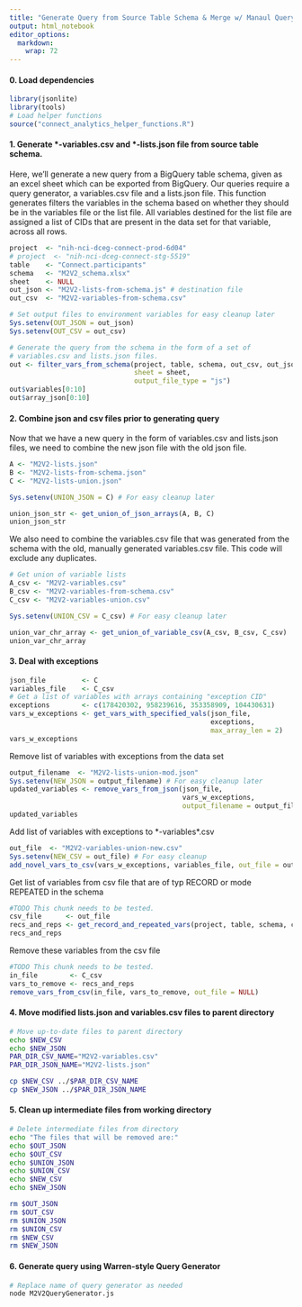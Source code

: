 ```yaml
---
title: "Generate Query from Source Table Schema & Merge w/ Manaul Query"
output: html_notebook
editor_options: 
  markdown: 
    wrap: 72
---
```


#### 0. Load dependencies

```r
library(jsonlite)
library(tools)
# Load helper functions
source("connect_analytics_helper_functions.R")
```

#### 1. Generate \*-variables.csv and \*-lists.json file from source table schema.

Here, we'll generate a new query from a BigQuery table schema, given as
an excel sheet which can be exported from BigQuery. Our queries require
a query generator, a variables.csv file and a lists.json file. This
function generates filters the variables in the schema based on whether
they should be in the variables file or the list file. All variables
destined for the list file are assigned a list of CIDs that are present
in the data set for that variable, across all rows.

```r
project  <- "nih-nci-dceg-connect-prod-6d04"
# project  <- "nih-nci-dceg-connect-stg-5519"
table    <- "Connect.participants"
schema   <- "M2V2_schema.xlsx"
sheet    <- NULL
out_json <- "M2V2-lists-from-schema.js" # destination file
out_csv  <- "M2V2-variables-from-schema.csv"

# Set output files to environment variables for easy cleanup later
Sys.setenv(OUT_JSON = out_json)
Sys.setenv(OUT_CSV = out_csv)

# Generate the query from the schema in the form of a set of 
# variables.csv and lists.json files.
out <- filter_vars_from_schema(project, table, schema, out_csv, out_json, 
                               sheet = sheet,       
                               output_file_type = "js")
out$variables[0:10]
out$array_json[0:10]
```

#### 2. Combine json and csv files prior to generating query

Now that we have a new query in the form of variables.csv and lists.json
files, we need to combine the new json file with the old json file.

```r
A <- "M2V2-lists.json"
B <- "M2V2-lists-from-schema.json"
C <- "M2V2-lists-union.json"

Sys.setenv(UNION_JSON = C) # For easy cleanup later

union_json_str <- get_union_of_json_arrays(A, B, C)
union_json_str
```

We also need to combine the variables.csv file that was generated from
the schema with the old, manually generated variables.csv file. This
code will exclude any duplicates.

```r
# Get union of variable lists
A_csv <- "M2V2-variables.csv"
B_csv <- "M2V2-variables-from-schema.csv"
C_csv <- "M2V2-variables-union.csv"

Sys.setenv(UNION_CSV = C_csv) # For easy cleanup later

union_var_chr_array <- get_union_of_variable_csv(A_csv, B_csv, C_csv)
union_var_chr_array
```

#### 3. Deal with exceptions

```r
json_file         <- C
variables_file    <- C_csv
# Get a list of variables with arrays containing "exception CID"
exceptions        <- c(178420302, 958239616, 353358909, 104430631)
vars_w_exceptions <- get_vars_with_specified_vals(json_file, 
                                                  exceptions, 
                                                  max_array_len = 2) 
vars_w_exceptions
```

Remove list of variables with exceptions from the data set

```r
output_filename  <- "M2V2-lists-union-mod.json"
Sys.setenv(NEW_JSON = output_filename) # For easy cleanup later
updated_variables <- remove_vars_from_json(json_file, 
                                           vars_w_exceptions,
                                           output_filename = output_filename) 
updated_variables
```

Add list of variables with exceptions to \*-variables\*.csv

```r
out_file  <- "M2V2-variables-union-new.csv"
Sys.setenv(NEW_CSV = out_file) # For easy cleanup 
add_novel_vars_to_csv(vars_w_exceptions, variables_file, out_file = out_file)
```

Get list of variables from csv file that are of typ RECORD or mode
REPEATED in the schema

```r
#TODO This chunk needs to be tested.
csv_file      <- out_file
recs_and_reps <- get_record_and_repeated_vars(project, table, schema, csv_file)
recs_and_reps
```

Remove these variables from the csv file

```r
#TODO This chunk needs to be tested.
in_file        <- C_csv
vars_to_remove <- recs_and_reps
remove_vars_from_csv(in_file, vars_to_remove, out_file = NULL)
```

#### 4. Move modified lists.json and variables.csv files to parent directory

```bash
# Move up-to-date files to parent directory
echo $NEW_CSV  
echo $NEW_JSON
PAR_DIR_CSV_NAME="M2V2-variables.csv"
PAR_DIR_JSON_NAME="M2V2-lists.json"

cp $NEW_CSV ../$PAR_DIR_CSV_NAME
cp $NEW_JSON ../$PAR_DIR_JSON_NAME
```

#### 5. Clean up intermediate files from working directory

```bash
# Delete intermediate files from directory
echo "The files that will be removed are:"
echo $OUT_JSON
echo $OUT_CSV
echo $UNION_JSON
echo $UNION_CSV
echo $NEW_CSV  
echo $NEW_JSON

rm $OUT_JSON
rm $OUT_CSV
rm $UNION_JSON
rm $UNION_CSV
rm $NEW_CSV  
rm $NEW_JSON
```

#### 6. Generate query using Warren-style Query Generator

```bash
# Replace name of query generator as needed
node M2V2QueryGenerator.js
```
